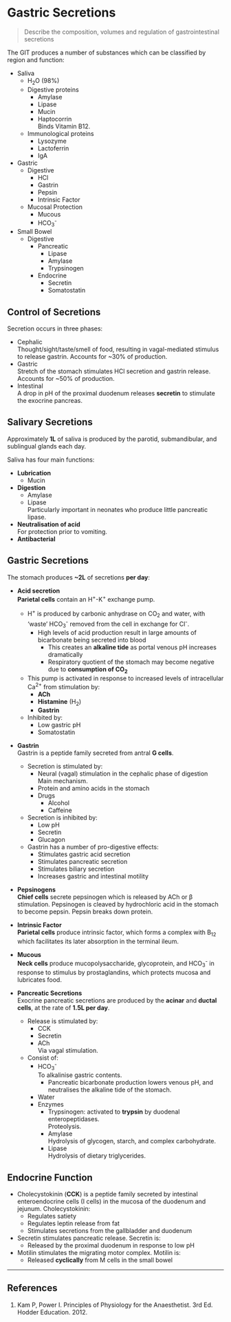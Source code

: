 # Gastric Secretions

> Describe the composition, volumes and regulation of gastrointestinal secretions

The GIT produces a number of substances which can be classified by region and function:

* Saliva
    * H~2~O (98%)
    * Digestive proteins
        * Amylase
        * Lipase
        * Mucin
        * Haptocorrin\
        Binds Vitamin B12.
    * Immunological proteins
        * Lysozyme
        * Lactoferrin
        * IgA


* Gastric
    * Digestive
        * HCl
        * Gastrin
        * Pepsin
        * Intrinsic Factor
    * Mucosal Protection
        * Mucous
        * HCO~3~^-^


* Small Bowel
    * Digestive
        * Pancreatic
            * Lipase
            * Amylase
            * Trypsinogen
        * Endocrine
            * Secretin
            * Somatostatin

## Control of Secretions

Secretion occurs in three phases:

* Cephalic\
  Thought/sight/taste/smell of food, resulting in vagal-mediated stimulus to release gastrin. Accounts for ~30% of production.
* Gastric\
  Stretch of the stomach stimulates HCl secretion and gastrin release. Accounts for ~50% of production.
* Intestinal\
  A drop in pH of the proximal duodenum releases **secretin** to stimulate the exocrine pancreas.

## Salivary Secretions

Approximately **1L** of saliva is produced by the parotid, submandibular, and sublingual glands each day.

Saliva has four main functions:

* **Lubrication**\
    * Mucin
* **Digestion**\
    * Amylase
    * Lipase\
    Particularly important in neonates who produce little pancreatic lipase.
* **Neutralisation of acid**\
For protection prior to vomiting.
* **Antibacterial**

## Gastric Secretions

The stomach produces **~2L** of secretions **per day**:

* **Acid secretion**\
**Parietal cells** contain an H^+^-K^+^ exchange pump.
    * H^+^ is produced by carbonic anhydrase on CO~2~ and water, with 'waste' HCO~3~^-^ removed from the cell in exchange for Cl^-^.
        * High levels of acid production result in large amounts of bicarbonate being secreted into blood
            * This creates an **alkaline tide** as portal venous pH increases dramatically
            * Respiratory quotient of the stomach may become negative due to **consumption of CO~2~**
    * This pump is activated in response to increased levels of intracellular Ca^2+^ from stimulation by:
        * **ACh**
        * **Histamine** (H~2~)
        * **Gastrin**
    * Inhibited by:
        * Low gastric pH
        * Somatostatin


* **Gastrin**\
Gastrin is a peptide family secreted from antral **G cells**.
    * Secretion is stimulated by:
        * Neural (vagal) stimulation in the cephalic phase of digestion\
        Main mechanism.
        * Protein and amino acids in the stomach
        * Drugs\
            * Alcohol
            * Caffeine
    * Secretion is inhibited by:
        * Low pH
        * Secretin
        * Glucagon
    * Gastrin has a number of pro-digestive effects:
        * Stimulates gastric acid secretion
        * Stimulates pancreatic secretion
        * Stimulates biliary secretion
        * Increases gastric and intestinal motility


* **Pepsinogens**\
**Chief cells** secrete pepsinogen which is released by ACh or β stimulation. 
Pepsinogen is cleaved by hydrochloric acid in the stomach to become pepsin. Pepsin breaks down protein.


* **Intrinsic Factor**\
**Parietal cells** produce intrinsic factor, which forms a complex with B~12~ which facilitates its later absorption in the terminal ileum.


* **Mucous**\
**Neck cells** produce mucopolysaccharide, glycoprotein, and HCO~3~^-^ in response to stimulus by prostaglandins, which protects mucosa and lubricates food.


* **Pancreatic Secretions**\
Exocrine pancreatic secretions are produced by the **acinar** and **ductal cells**, at the rate of **1.5L per day**.
    * Release is stimulated by:
        * CCK
        * Secretin
        * ACh\
        Via vagal stimulation.
    * Consist of:
        * HCO~3~^-^\
         To alkalinise gastric contents.
             * Pancreatic bicarbonate production lowers venous pH, and neutralises the alkaline tide of the stomach.
        * Water
        * Enzymes
            * Trypsinogen: activated to **trypsin** by duodenal enteropeptidases. \
              Proteolysis.
            * Amylase\
              Hydrolysis of glycogen, starch, and complex carbohydrate.
            * Lipase\
              Hydrolysis of dietary triglycerides.


## Endocrine Function

* Cholecystokinin (**CCK**) is a peptide family secreted by intestinal enteroendocrine cells (I cells) in the mucosa of the duodenum and jejunum. Cholecystokinin:
    * Regulates satiety
    * Regulates leptin release from fat
    * Stimulates secretions from the gallbladder and duodenum 
* Secretin stimulates pancreatic release. Secretin is:
    * Released by the proximal duodenum in response to low pH
* Motilin stimulates the migrating motor complex. Motilin is:
    * Released **cyclically** from M cells in the small bowel


---

## References

1. Kam P, Power I. Principles of Physiology for the Anaesthetist. 3rd Ed. Hodder Education. 2012.
